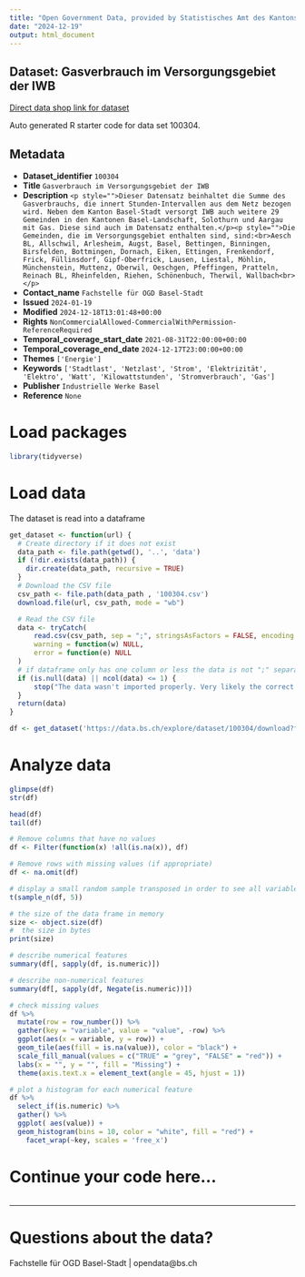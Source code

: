 ```yaml
---
title: "Open Government Data, provided by Statistisches Amt des Kantons Basel-Stadt - Fachstelle OGD"
date: "2024-12-19"
output: html_document
---
```


## Dataset: Gasverbrauch im Versorgungsgebiet der IWB

[Direct data shop link for dataset](https://data.bs.ch/explore/dataset/100304)

Auto generated R starter code for data set 100304.

## Metadata

- **Dataset_identifier** `100304`
- **Title** `Gasverbrauch im Versorgungsgebiet der IWB`
- **Description** `<p style="">Dieser Datensatz beinhaltet die Summe des Gasverbrauchs, die innert Stunden-Intervallen aus dem Netz bezogen wird. Neben dem Kanton Basel-Stadt versorgt IWB auch weitere 29 Gemeinden in den Kantonen Basel-Landschaft, Solothurn und Aargau mit Gas. Diese sind auch im Datensatz enthalten.</p><p style="">Die Gemeinden, die im Versorgungsgebiet enthalten sind, sind:<br>Aesch BL, Allschwil, Arlesheim, Augst, Basel, Bettingen, Binningen, Birsfelden, Bottmingen, Dornach, Eiken, Ettingen, Frenkendorf, Frick, Füllinsdorf, Gipf-Oberfrick, Lausen, Liestal, Möhlin, Münchenstein, Muttenz, Oberwil, Oeschgen, Pfeffingen, Pratteln, Reinach BL, Rheinfelden, Riehen, Schönenbuch, Therwil, Wallbach<br></p>`
- **Contact_name** `Fachstelle für OGD Basel-Stadt`
- **Issued** `2024-01-19`
- **Modified** `2024-12-18T13:01:48+00:00`
- **Rights** `NonCommercialAllowed-CommercialWithPermission-ReferenceRequired`
- **Temporal_coverage_start_date** `2021-08-31T22:00:00+00:00`
- **Temporal_coverage_end_date** `2024-12-17T23:00:00+00:00`
- **Themes** `['Energie']`
- **Keywords** `['Stadtlast', 'Netzlast', 'Strom', 'Elektrizität', 'Elektro', 'Watt', 'Kilowattstunden', 'Stromverbrauch', 'Gas']`
- **Publisher** `Industrielle Werke Basel`
- **Reference** `None`


# Load packages

```r

library(tidyverse)
```

# Load data

The dataset is read into a dataframe

```r
get_dataset <- function(url) {
  # Create directory if it does not exist
  data_path <- file.path(getwd(), '..', 'data')
  if (!dir.exists(data_path)) {
    dir.create(data_path, recursive = TRUE)
  }
  # Download the CSV file
  csv_path <- file.path(data_path , '100304.csv')
  download.file(url, csv_path, mode = "wb")

  # Read the CSV file
  data <- tryCatch(
      read.csv(csv_path, sep = ";", stringsAsFactors = FALSE, encoding = "UTF-8"),
      warning = function(w) NULL,
      error = function(e) NULL
  )
  # if dataframe only has one column or less the data is not ";" separated
  if (is.null(data) || ncol(data) <= 1) {
      stop("The data wasn't imported properly. Very likely the correct separator couldn't be found.\nPlease check the dataset manually and adjust the code.")
  }
  return(data)
}
```

```r

df <- get_dataset('https://data.bs.ch/explore/dataset/100304/download?format=csv&timezone=Europe%2FZurich')

```

# Analyze data

```r

glimpse(df)
str(df)

head(df)
tail(df)

```

```r
# Remove columns that have no values
df <- Filter(function(x) !all(is.na(x)), df)

# Remove rows with missing values (if appropriate)
df <- na.omit(df)
```

```r
# display a small random sample transposed in order to see all variables
t(sample_n(df, 5))
```

```r
# the size of the data frame in memory
size <- object.size(df)
#  the size in bytes
print(size)
```

```r
# describe numerical features
summary(df[, sapply(df, is.numeric)])
```

```r
# describe non-numerical features
summary(df[, sapply(df, Negate(is.numeric))])
```

```r
# check missing values
df %>%
  mutate(row = row_number()) %>%
  gather(key = "variable", value = "value", -row) %>%
  ggplot(aes(x = variable, y = row)) +
  geom_tile(aes(fill = is.na(value)), color = "black") +
  scale_fill_manual(values = c("TRUE" = "grey", "FALSE" = "red")) +
  labs(x = "", y = "", fill = "Missing") +
  theme(axis.text.x = element_text(angle = 45, hjust = 1))
```

```r
# plot a histogram for each numerical feature
df %>%
  select_if(is.numeric) %>%
  gather() %>%
  ggplot( aes(value)) +
  geom_histogram(bins = 10, color = "white", fill = "red") +
    facet_wrap(~key, scales = 'free_x')
```

# Continue your code here...

```r

```
------------------------------------------------------------------------

# Questions about the data?

Fachstelle für OGD Basel-Stadt | opendata@bs.ch
